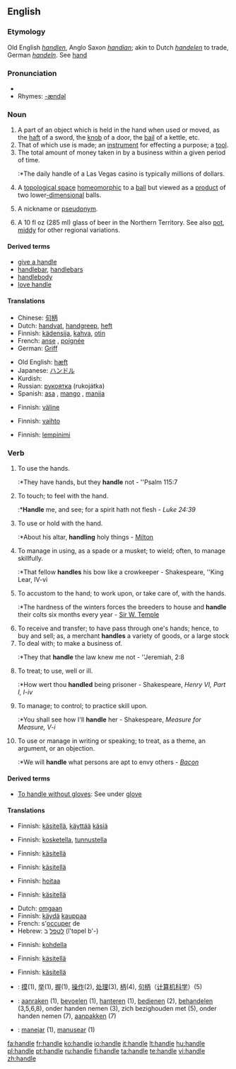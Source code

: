 {{wikipedia|Handle (grip)|mul=Handle (mathematics)}}
==English==

===Etymology===
Old English ''[[handlen]]'', Anglo Saxon ''[[handian]]''; akin to Dutch ''[[handelen]]'' to trade, German ''[[handeln]]''.  See [[hand]]

===Pronunciation===
*{{audio|en-us-handle.ogg|Audio (US)}}
*Rhymes: [[Rhymes:English:-ændəl|-ændəl]]

===Noun===
{{en-noun}}

# A part of an object which is held in the hand when used or moved, as the [[haft]] of a sword, the [[knob]] of a door, the [[bail]] of a kettle, etc.
# That of which use is made; an [[instrument]] for effecting a purpose; a [[tool]].
# The total amount of money taken in by a business within a given period of time.
#:*The daily handle of a Las Vegas casino is typically millions of dollars.
# {{topology}} A [[topological space]] [[homeomorphic]] to a [[ball]] but viewed as a [[product]] of two lower[[-dimensional]] balls.
# {{slang}} A nickname or [[pseudonym]].
# {{AU}{NZ}} A 10 fl oz (285 ml) glass of beer in the Northern Territory. See also [[pot]], [[middy]] for other regional variations.

====Derived terms====
*[[give a handle]] <!-- to furnish an occasion or means -->
*[[handlebar]], [[handlebars]]
*[[handlebody]]
*[[love handle]]

====Translations====
{{trans-top|part of an object which is held in the hand when used or moved}}
*Chinese: [[句柄]]
*Dutch: [[handvat]], [[handgreep]], [[heft]]
*Finnish: [[kädensija]], [[kahva]], [[otin]]
*French: [[anse]] {{f}}, [[poignée]] {{f}}
*German: [[Griff]] {{m}}
{{trans-mid}}
*Old English: [[hæft]]
*Japanese: [[ハンドル]]
*Kurdish: {{KUchar|[[ده‌سک]]}}
*Russian: [[рукоятка]] (rukojátka) {{f}}
*Spanish: [[asa]] {{f}}, [[mango]] {{m}}, [[manija]] {{f}}
{{trans-bottom}}

{{trans-top|that of which use is made}}
*Finnish: [[väline]]
{{trans-mid}}
{{trans-bottom}}

{{trans-top|money taken in by a business}}
*Finnish: [[vaihto]]
{{trans-mid}}
{{trans-bottom}}

{{trans-top|topological space}}
{{trans-mid}}
{{trans-bottom}}

{{trans-top|nickname}}
*Finnish: [[lempinimi]]
{{trans-mid}}
{{trans-bottom}}

{{trans-top|10 fl oz glass of beer}}
{{trans-mid}}
{{trans-bottom}}

===Verb===
{{en-verb|handles|handling|handled}}

# {{intransitive}} To use the hands.
#:*They have hands, but they '''handle''' not - ''Psalm 115:7
# To touch; to feel with the hand.
#:*'''Handle''' me, and see; for a spirit hath not flesh - ''Luke 24:39''
# To use or hold with the hand.
#:*About his altar, '''handling''' holy things - [[Milton]]
# To manage in using, as a spade or a musket; to wield; often, to manage skillfully.
#:*That fellow '''handles''' his bow like a crowkeeper - Shakespeare, ''King Lear, IV-vi
# To accustom to the hand; to work upon, or take care of, with the hands.
#:*The hardness of the winters forces the breeders to house and '''handle''' their colts six months every year - [[Sir W. Temple]]
# To receive and transfer; to have pass through one's hands; hence, to buy and sell; as, a merchant '''handles''' a variety of goods, or a large stock
# To deal with; to make a business of.
#:*They that '''handle''' the law knew me not - ''Jeremiah, 2:8
# To treat; to use, well or ill.
#:*How wert thou '''handled''' being prisoner - Shakespeare, ''Henry VI, Part I, I-iv''
# To manage; to control; to practice skill upon.
#:*You shall see how I'll '''handle''' her - Shakespeare, ''Measure for Measure, V-i''
# To use or manage in writing or speaking; to treat, as a theme, an argument, or an objection.
#:*We will '''handle''' what persons are apt to envy others - ''[[Bacon]]''

====Derived terms====
*[[To handle without gloves]]: {{colloquial}} See under [[glove]]

====Translations====
{{trans-top|to use the hands}}
*Finnish: [[käsitellä]], [[käyttää]] [[käsi|käsiä]]
{{trans-mid}}
{{trans-bottom}}

{{trans-top|to feel with the hand}} 
*Finnish: [[kosketella]], [[tunnustella]]
{{trans-mid}}
{{trans-bottom}}

{{trans-top|to use or hold with the hand}}
*Finnish: [[käsitellä]]
{{trans-mid}}
{{trans-bottom}}

{{trans-top|to manage skillfully}}
*Finnish: [[käsitellä]]
{{trans-mid}}
{{trans-bottom}}

{{trans-top|to take care of, with the hands}}
*Finnish: [[hoitaa]]
{{trans-mid}}
{{trans-bottom}}

{{trans-top|to receive and transfer}}
*Finnish: [[käsitellä]]
{{trans-mid}}
{{trans-bottom}}

{{trans-top|to deal with; to make a business of}}
*Dutch: [[omgaan]]
*Finnish: [[käydä]] [[kauppa|kauppaa]]
*French: s'[[occuper]] de
*Hebrew: [[לטפל]] ב (l'tɑpel b'-)
{{trans-mid}}
{{trans-bottom}}

{{trans-top|to treat; to use, well or ill}}
*Finnish: [[kohdella]]
{{trans-mid}}
{{trans-bottom}}

{{trans-top|to manage; to control; to practice skill upon}}
*Finnish: [[käsitellä]]
{{trans-mid}}
{{trans-bottom}}

{{trans-top|to use or manage in writing or speaking}}
*Finnish: [[käsitellä]]
{{trans-mid}}
{{trans-bottom}}

{{ttbc-top}}
*{{ttbc|Chinese}}: [[摸]](1), [[举]](1), [[握]](1), [[操作]](2), [[处理]](3), [[柄]](4), [[句柄]]（[[计算机科学]]）(5)
*{{ttbc|Dutch}}: [[aanraken]] (1), [[bevoelen]] (1), [[hanteren]] (1), [[bedienen]] (2), [[behandelen]] (3,5,6,8), onder handen nemen (3), zich bezighouden met (5), onder handen nemen (7), [[aanpakken]] (7)
*{{ttbc|Portuguese}}: [[manejar]] (1), [[manusear]] (1)
{{trans-bottom}}

[[fa:handle]]
[[fr:handle]]
[[ko:handle]]
[[io:handle]]
[[it:handle]]
[[lt:handle]]
[[hu:handle]]
[[pl:handle]]
[[pt:handle]]
[[ru:handle]]
[[fi:handle]]
[[ta:handle]]
[[te:handle]]
[[vi:handle]]
[[zh:handle]]